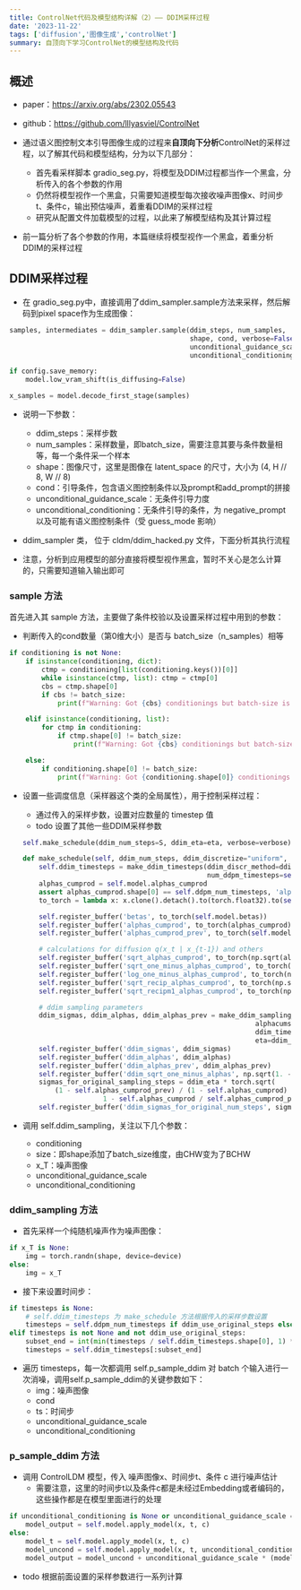```yaml
---
title: ControlNet代码及模型结构详解（2）—— DDIM采样过程
date: '2023-11-22'
tags: ['diffusion','图像生成','controlNet']
summary: 自顶向下学习ControlNet的模型结构及代码
---
```


## 概述

- paper：https://arxiv.org/abs/2302.05543
- github：https://github.com/lllyasviel/ControlNet
- 通过语义图控制文本引导图像生成的过程来**自顶向下分析**ControlNet的采样过程，以了解其代码和模型结构，分为以下几部分：
  - 首先看采样脚本 gradio_seg.py，将模型及DDIM过程都当作一个黑盒，分析传入的各个参数的作用
  - 仍然将模型视作一个黑盒，只需要知道模型每次接收噪声图像x、时间步t、条件c，输出预估噪声，着重看DDIM的采样过程
  - 研究从配置文件加载模型的过程，以此来了解模型结构及其计算过程

- 前一篇分析了各个参数的作用，本篇继续将模型视作一个黑盒，着重分析DDIM的采样过程

## DDIM采样过程

- 在 gradio_seg.py中，直接调用了ddim_sampler.sample方法来采样，然后解码到pixel space作为生成图像：

```python
samples, intermediates = ddim_sampler.sample(ddim_steps, num_samples,
                                             shape, cond, verbose=False, eta=eta,
                                             unconditional_guidance_scale=scale,
                                             unconditional_conditioning=un_cond)

if config.save_memory:
    model.low_vram_shift(is_diffusing=False)

x_samples = model.decode_first_stage(samples)
```

- 说明一下参数：
  - ddim_steps：采样步数
  - num_samples：采样数量，即batch_size，需要注意其要与条件数量相等，每一个条件采一个样本
  - shape：图像尺寸，这里是图像在 latent_space 的尺寸，大小为 (4,  H // 8,  W // 8)
  - cond：引导条件，包含语义图控制条件以及prompt和add_prompt的拼接
  - unconditional_guidance_scale：无条件引导力度
  - unconditional_conditioning：无条件引导的条件，为 negative_prompt以及可能有语义图控制条件（受 guess_mode 影响）

-  ddim_sampler 类， 位于 cldm/ddim_hacked.py 文件，下面分析其执行流程
  - 注意，分析到应用模型的部分直接将模型视作黑盒，暂时不关心是怎么计算的，只需要知道输入输出即可

### sample 方法

首先进入其 sample 方法，主要做了条件校验以及设置采样过程中用到的参数：

- 判断传入的cond数量（第0维大小）是否与 batch_size（n_samples）相等

```python
if conditioning is not None:
    if isinstance(conditioning, dict):
        ctmp = conditioning[list(conditioning.keys())[0]]
        while isinstance(ctmp, list): ctmp = ctmp[0]
        cbs = ctmp.shape[0]
        if cbs != batch_size:
            print(f"Warning: Got {cbs} conditionings but batch-size is {batch_size}")

    elif isinstance(conditioning, list):
        for ctmp in conditioning:
            if ctmp.shape[0] != batch_size:
                print(f"Warning: Got {cbs} conditionings but batch-size is {batch_size}")

    else:
        if conditioning.shape[0] != batch_size:
            print(f"Warning: Got {conditioning.shape[0]} conditionings but batch-size is {batch_size}")
```

- 设置一些调度信息（采样器这个类的全局属性），用于控制采样过程：

  - 通过传入的采样步数，设置对应数量的 timestep 值
  - todo 设置了其他一些DDIM采样参数

  ```python
  self.make_schedule(ddim_num_steps=S, ddim_eta=eta, verbose=verbose)
  
  def make_schedule(self, ddim_num_steps, ddim_discretize="uniform", ddim_eta=0., verbose=True):
      self.ddim_timesteps = make_ddim_timesteps(ddim_discr_method=ddim_discretize, num_ddim_timesteps=ddim_num_steps,
                                                num_ddpm_timesteps=self.ddpm_num_timesteps,verbose=verbose)
      alphas_cumprod = self.model.alphas_cumprod
      assert alphas_cumprod.shape[0] == self.ddpm_num_timesteps, 'alphas have to be defined for each timestep'
      to_torch = lambda x: x.clone().detach().to(torch.float32).to(self.model.device)
  
      self.register_buffer('betas', to_torch(self.model.betas))
      self.register_buffer('alphas_cumprod', to_torch(alphas_cumprod))
      self.register_buffer('alphas_cumprod_prev', to_torch(self.model.alphas_cumprod_prev))
  
      # calculations for diffusion q(x_t | x_{t-1}) and others
      self.register_buffer('sqrt_alphas_cumprod', to_torch(np.sqrt(alphas_cumprod.cpu())))
      self.register_buffer('sqrt_one_minus_alphas_cumprod', to_torch(np.sqrt(1. - alphas_cumprod.cpu())))
      self.register_buffer('log_one_minus_alphas_cumprod', to_torch(np.log(1. - alphas_cumprod.cpu())))
      self.register_buffer('sqrt_recip_alphas_cumprod', to_torch(np.sqrt(1. / alphas_cumprod.cpu())))
      self.register_buffer('sqrt_recipm1_alphas_cumprod', to_torch(np.sqrt(1. / alphas_cumprod.cpu() - 1)))
  
      # ddim sampling parameters
      ddim_sigmas, ddim_alphas, ddim_alphas_prev = make_ddim_sampling_parameters(
                                                            alphacums=alphas_cumprod.cpu(),
                                                            ddim_timesteps=self.ddim_timesteps,
                                                            eta=ddim_eta,verbose=verbose)
      self.register_buffer('ddim_sigmas', ddim_sigmas)
      self.register_buffer('ddim_alphas', ddim_alphas)
      self.register_buffer('ddim_alphas_prev', ddim_alphas_prev)
      self.register_buffer('ddim_sqrt_one_minus_alphas', np.sqrt(1. - ddim_alphas))
      sigmas_for_original_sampling_steps = ddim_eta * torch.sqrt(
          (1 - self.alphas_cumprod_prev) / (1 - self.alphas_cumprod) * (
                      1 - self.alphas_cumprod / self.alphas_cumprod_prev))
      self.register_buffer('ddim_sigmas_for_original_num_steps', sigmas_for_original_sampling_steps)
  ```

- 调用 self.ddim_sampling，关注以下几个参数：

  - conditioning
  - size：即shape添加了batch_size维度，由CHW变为了BCHW
  - x_T：噪声图像
  - unconditional_guidance_scale
  - unconditional_conditioning

### ddim_sampling 方法

- 首先采样一个纯随机噪声作为噪声图像：

```python
if x_T is None:
    img = torch.randn(shape, device=device)
else:
    img = x_T
```

- 接下来设置时间步：

```python
if timesteps is None:
  	# self.ddim_timesteps 为 make_schedule 方法根据传入的采样步数设置
    timesteps = self.ddpm_num_timesteps if ddim_use_original_steps else self.ddim_timesteps
elif timesteps is not None and not ddim_use_original_steps:
    subset_end = int(min(timesteps / self.ddim_timesteps.shape[0], 1) * self.ddim_timesteps.shape[0]) - 1
    timesteps = self.ddim_timesteps[:subset_end]
```

- 遍历 timesteps，每一次都调用 self.p_sample_ddim 对 batch 个输入进行一次消噪，调用self.p_sample_ddim的关键参数如下：
  - img：噪声图像
  - cond
  - ts：时间步
  - unconditional_guidance_scale
  - unconditional_conditioning

### p_sample_ddim 方法

- 调用 ControlLDM 模型，传入 噪声图像x、时间步t、条件 c 进行噪声估计
  - 需要注意，这里的时间步t以及条件c都是未经过Embedding或者编码的，这些操作都是在模型里面进行的处理

```python
if unconditional_conditioning is None or unconditional_guidance_scale == 1.:
    model_output = self.model.apply_model(x, t, c)
else:
    model_t = self.model.apply_model(x, t, c)
    model_uncond = self.model.apply_model(x, t, unconditional_conditioning)
    model_output = model_uncond + unconditional_guidance_scale * (model_t - model_uncond)
```

- todo 根据前面设置的采样参数进行一系列计算
